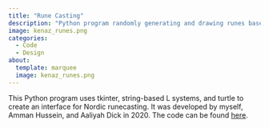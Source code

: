 ```yaml
---
title: "Rune Casting"
description: "Python program randomly generating and drawing runes based on Norse runecasting methods."
image: kenaz_runes.png
categories:
  - Code
  - Design
about:
  template: marquee
  image: kenaz_runes.png
---
```


This Python program uses tkinter, string-based L systems, and turtle to create an interface for Nordic runecasting. It was developed by myself, Amman Hussein, and Aaliyah Dick in 2020. The code can be found [here](https://github.com/zeyandell/kenazRuneCasting).
